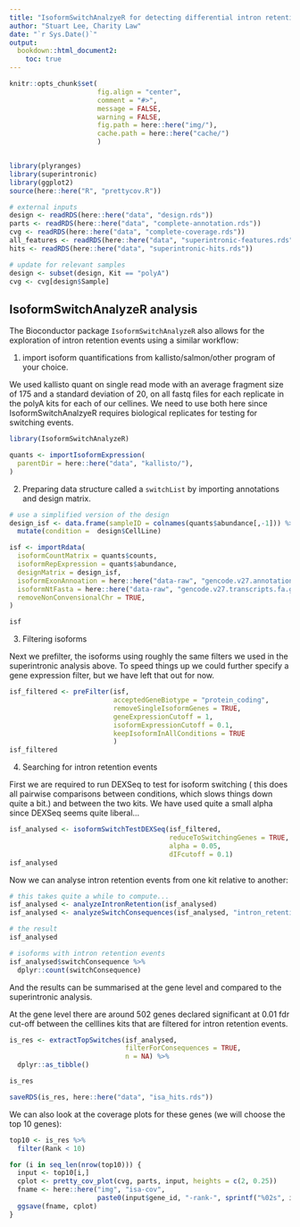 ```yaml
---
title: "IsoformSwitchAnalzyeR for detecting differential intron retention"
author: "Stuart Lee, Charity Law"
date: "`r Sys.Date()`"
output: 
  bookdown::html_document2:
    toc: true
---
```


```r
knitr::opts_chunk$set(
                      fig.align = "center",
                      comment = "#>", 
                      message = FALSE,
                      warning = FALSE,
                      fig.path = here::here("img/"),
                      cache.path = here::here("cache/")
                      )


library(plyranges)
library(superintronic)
library(ggplot2)
source(here::here("R", "prettycov.R"))

# external inputs
design <- readRDS(here::here("data", "design.rds"))
parts <- readRDS(here::here("data", "complete-annotation.rds"))
cvg <- readRDS(here::here("data", "complete-coverage.rds"))
all_features <- readRDS(here::here("data", "superintronic-features.rds"))
hits <- readRDS(here::here("data", "superintronic-hits.rds")) 

# update for relevant samples
design <- subset(design, Kit == "polyA")
cvg <- cvg[design$Sample]
```

##  IsoformSwitchAnalyzeR analysis

The Bioconductor package `IsoformSwitchAnalyzeR` also allows for the exploration
of intron retention events using a similar workflow:

1. import isoform quantifications from kallisto/salmon/other program of your choice.

We used kallisto quant on single read mode with an average fragment
size of 175 and a standard deviation of 20, on all fastq files for each
replicate in the polyA kits for each of our cellines. 
We need to use both here since 
IsoformSwitchAnalzyeR requires biological replicates for testing for
switching events.

```r
library(IsoformSwitchAnalyzeR)

quants <- importIsoformExpression(
  parentDir = here::here("data", "kallisto/"),
)

```


2. Preparing data structure called a `switchList` by importing annotations
and design matrix.

```r
# use a simplified version of the design
design_isf <- data.frame(sampleID = colnames(quants$abundance[,-1])) %>% 
  mutate(condition =  design$CellLine)

isf <- importRdata(
  isoformCountMatrix = quants$counts,
  isoformRepExpression = quants$abundance,
  designMatrix = design_isf,
  isoformExonAnnoation = here::here("data-raw", "gencode.v27.annotation.gtf.gz"),
  isoformNtFasta = here::here("data-raw", "gencode.v27.transcripts.fa.gz"),
  removeNonConvensionalChr = TRUE,
)

isf 
```


3. Filtering isoforms


Next we prefilter, the isoforms using roughly the same filters we used
in the superintronic analysis above. To speed things up we could further
specify a gene expression filter, but we have left that out for now.

```r
isf_filtered <- preFilter(isf,
                          acceptedGeneBiotype = "protein_coding",
                          removeSingleIsoformGenes = TRUE,
                          geneExpressionCutoff = 1,
                          isoformExpressionCutoff = 0.1,
                          keepIsoformInAllConditions = TRUE
                          )
isf_filtered
```

4. Searching for intron retention events

First we are required to run DEXSeq to test for isoform switching (
this does all pairwise comparisons between conditions, which slows things
down quite a bit.) and between the two kits. We have used quite a small
alpha since DEXSeq seems quite liberal...

```r
isf_analysed <- isoformSwitchTestDEXSeq(isf_filtered, 
                                        reduceToSwitchingGenes = TRUE,
                                        alpha = 0.05,
                                        dIFcutoff = 0.1)
isf_analysed
```


Now we can analyse intron retention events from one kit relative to another:

```r
# this takes quite a while to compute...
isf_analysed <- analyzeIntronRetention(isf_analysed)
isf_analysed <- analyzeSwitchConsequences(isf_analysed, "intron_retention")

# the result
isf_analysed

# isoforms with intron retention events
isf_analysed$switchConsequence %>% 
  dplyr::count(switchConsequence)
```

And the results can be summarised at the gene level and compared to the 
superintronic analysis. 

At the gene level there are around 502 genes declared significant
at 0.01 fdr cut-off between the celllines kits that
are filtered for intron retention events.

```r
is_res <- extractTopSwitches(isf_analysed, 
                             filterForConsequences = TRUE, 
                             n = NA) %>% 
  dplyr::as_tibble()

is_res
```

```r
saveRDS(is_res, here::here("data", "isa_hits.rds"))
```

We can also look at the coverage plots for these genes (we will choose
the top 10 genes):

```r
top10 <- is_res %>% 
  filter(Rank < 10)

for (i in seq_len(nrow(top10))) {
  input <- top10[i,]
  cplot <- pretty_cov_plot(cvg, parts, input, heights = c(2, 0.25))
  fname <- here::here("img", "isa-cov", 
                      paste0(input$gene_id, "-rank-", sprintf("%02s", input$Rank), ".pdf"))
  ggsave(fname, cplot)
}
```